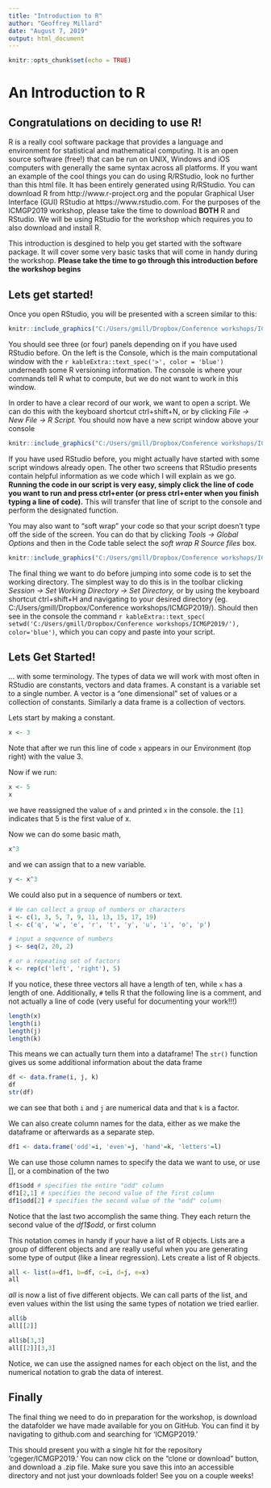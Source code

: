 ```yaml
---
title: "Introduction to R"
author: "Geoffrey Millard"
date: "August 7, 2019"
output: html_document
---
```


```r
knitr::opts_chunk$set(echo = TRUE)
```
# An Introduction to R
## Congratulations on deciding to use R!

R is a really cool software package that provides a language and environment for statistical and mathematical computing.  It is an open source software (free!) that can be run on UNIX, Windows and iOS computers with generally the same syntax across all platforms.  If you want an example of the cool things you can do using R/RStudio, look no further than this html file.  It has been entirely generated using R/RStudio.  You can download R from http://www.r-project.org and the popular Graphical User Interface (GUI) RStudio at https://www.rstudio.com.  For the purposes of the ICMGP2019 workshop, please take the time to download **BOTH** R and RStudio.  We will be using RStudio for the workshop which requires you to also download and install R.

This introduction is desgined to help you get started with the software package.  It will cover some very basic tasks that will come in handy during the workshop.  **Please take the time to go through this introduction before the workshop begins**

## Lets get started!

Once you open RStudio, you will be presented with a screen similar to this:

```r
knitr::include_graphics("C:/Users/gmill/Dropbox/Conference workshops/ICMGP2019/guide_images/startup_screen_1.png")
```

You should see three (or four) panels depending on if you have used RStudio before.  On the left is the Console, which is the main computational window with the `r kableExtra::text_spec('>', color = 'blue')` underneath some R versioning information.  The console is where your commands tell R what to compute, but we do not want to work in this window.

In order to have a clear record of our work, we want to open a script.  We can do this with the keyboard shortcut ctrl+shift+N, or by clicking *File -> New File -> R Script.*  You should now have a new script window above your console

```r
knitr::include_graphics("C:/Users/gmill/Dropbox/Conference workshops/ICMGP2019/guide_images/startup_screen.png")
```

If you have used RStudio before, you might actually have started with some script windows already open.  The other two screens that RStudio presents contain helpful information as we code which I will explain as we go.  **Running the code in our script is very easy, simply click the line of code you want to run and press ctrl+enter (or press ctrl+enter when you finish typing a line of code).** This will transfer that line of script to the console and perform the designated function.

You may also want to "soft wrap" your code so that your script doesn't type off the side of the screen.  You can do that by clicking *Tools -> Global Options* and then in the Code table select the *soft wrap R Source files* box.

```r
knitr::include_graphics("C:/Users/gmill/Dropbox/Conference workshops/ICMGP2019/guide_images/softwrap_dialogue.png")
```

The final thing we want to do before jumping into some code is to set the working directory.  The simplest way to do this is in the toolbar clicking *Session -> Set Working Directory -> Set Directory,* or by using the keyboard shortcut ctrl+shift+H and navigating to your desired directory (eg. C:/Users/gmill/Dropbox/Conference workshops/ICMGP2019/). Should then see in the console the command `r kableExtra::text_spec( setwd('C:/Users/gmill/Dropbox/Conference workshops/ICMGP2019/'), color='blue')`, which you can copy and paste into your script.

## Lets Get Started!

... with some terminology.  The types of data we will work with most often in RStudio are constants, vectors and data frames.  A constant is a variable set to a single number.  A vector is a "one dimensional" set of values or a collection of constants.  Similarly a data frame is a collection of vectors.

Lets start by making a constant.  

```r
x <- 3
```

Note that after we run this line of code `x` appears in our Environment (top right) with the value 3.

Now if we run:

```r
x <- 5
x
```

we have reassigned the value of `x` and printed `x` in the console.  the `[1]` indicates that 5 is the first value of x.

Now we can do some basic math,

```r
x^3
```

and we can assign that to a new variable.

```r
y <- x^3
```

We could also put in a sequence of numbers or text.

```r
# We can collect a group of numbers or characters
i <- c(1, 3, 5, 7, 9, 11, 13, 15, 17, 19)
l <- c('q', 'w', 'e', 'r', 't', 'y', 'u', 'i', 'o', 'p')

# input a sequence of numbers
j <- seq(2, 20, 2)

# or a repeating set of factors
k <- rep(c('left', 'right'), 5)
```

If you notice, these three vectors all have a length of ten, while `x` has a length of one.  Additionally, `#` tells R that the following line is a comment, and not actually a line of code (very useful for documenting your work!!!)

```r
length(x)
length(i)
length(j)
length(k)
```

This means we can actually turn them into a dataframe!  The `str()` function gives us some additional information about the data frame

```r
df <- data.frame(i, j, k)
df
str(df)
```

we can see that both `i` and `j` are numerical data and that `k` is a factor.

We can also create column names for the data, either as we make the dataframe or afterwards as a separate step.

```r
df1 <- data.frame('odd'=i, 'even'=j, 'hand'=k, 'letters'=l)
```

We can use those column names to specify the data we want to use, or use [], or a combination of the two

```r
df1$odd # specifies the entire "odd" column
df1[2,1] # specifies the second value of the first column
df1$odd[2] # specifies the second value of the "odd" column
```

Notice that the last two accomplish the same thing.  They each return the second value of the *df1$odd*, or first column

This notation comes in handy if your have a list of R objects.  Lists are a group of different objects and are really useful when you are generating some type of output (like a linear regression).  Lets create a list of R objects.

```r
all <- list(a=df1, b=df, c=i, d=j, e=x)
all
```

*all* is now a list of five different objects.  We can call parts of the list, and even values within the list using the same types of notation we tried earlier.

```r
all$b
all[[2]]

all$b[3,3]
all[[2]][3,3]
```

Notice, we can use the assigned names for each object on the list, and the numerical notation to grab the data of interest.

## Finally

The final thing we need to do in preparation for the workshop, is download the datafolder we have made available for you on GitHub.  You can find it by navigating to github.com and searching for 'ICMGP2019.'

This should present you with a single hit for the repository 'cgeger/ICMGP2019.'  You can now click on the "clone or download" button, and download a .zip file.  Make sure you save this into an accessible directory and not just your downloads folder!  See you on a couple weeks!